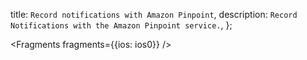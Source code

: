   title: `Record notifications with Amazon Pinpoint`,
  description: `Record Notifications with the Amazon Pinpoint service.`,
};


<Fragments fragments={{ios: ios0}} />
